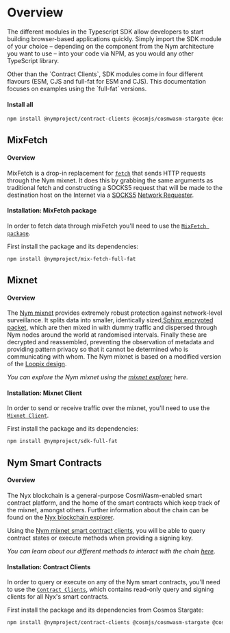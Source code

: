 
# Overview

The different modules in the Typescript SDK allow developers to start building browser-based applications quickly. Simply import the SDK module of your choice – depending on the component from the Nym architecture you want to use – into your code via NPM, as you would any other TypeScript library.

<Callout type="info" emoji="ℹ️">
    Other than the `Contract Clients`, SDK modules come in four different flavours (ESM, CJS and full-fat for ESM and CJS).
    This documentation focuses on examples using the `full-fat` versions.
</Callout>

#### Install all

```bash
npm install @nymproject/contract-clients @cosmjs/cosmwasm-stargate @cosmjs/proto-signing @nymproject/sdk-full-fat @nymproject/mix-fetch-full-fat 
```

## MixFetch
#### Overview
MixFetch is a drop-in replacement for [`fetch`](https://developer.mozilla.org/en-US/docs/Web/API/Fetch_API/Using_Fetch) that sends HTTP requests through the Nym mixnet. It does this by grabbing the same arguments as traditional fetch and constructing a SOCKS5 request that will be made to the destination host on the Internet via a [SOCKS5](https://nymtech.net/developers/quickstart/socks-proxy.html) [Network Requester](https://nymtech.net/docs/nodes/network-requester.html).

#### Installation: MixFetch package
In order to fetch data through mixFetch you'll need to use the [`MixFetch package`](https://www.npmjs.com/package/@nymproject/mix-fetch).

First install the package and its dependencies:

```bash
npm install @nymproject/mix-fetch-full-fat 
```

## Mixnet
#### Overview
The [Nym mixnet](https://nymtech.net/docs/architecture/network-overview.html) provides extremely robust protection against network-level surveillance. It splits data into smaller, identically sized,[Sphinx encrypted packet](https://cypherpunks.ca/~iang/pubs/Sphinx_Oakland09.pdf), which are then mixed in with dummy traffic and dispersed through Nym nodes around the world at randomised intervals. Finally these are decrypted and reassembled, preventing the observation of metadata and providing pattern privacy so that it cannot be determined who is communicating with whom. The Nym mixnet is based on a modified version of the [Loopix design](https://www.usenix.org/sites/default/files/conference/protected-files/usenixsecurity17_slides_piotrowska.pdf).

*You can explore the Nym mixnet using the [mixnet explorer](https://nymtech.net/docs/explorers/mixnet-explorer.html) here.*


#### Installation: Mixnet Client
In order to send or receive traffic over the mixnet, you'll need to use the [`Mixnet Client`](https://www.npmjs.com/package/@nymproject/sdk).

First install the package and its dependencies:

```bash
npm install @nymproject/sdk-full-fat 
```



## Nym Smart Contracts
#### Overview
The Nyx blockchain is a general-purpose CosmWasm-enabled smart contract platform, and the home of the smart contracts which keep track of the mixnet, amongst others.
Further information about the chain can be found on the [Nyx blockchain explorer](https://nym.explorers.guru/).

Using the [Nym mixnet smart contract clients](https://nymtech.net/docs/nyx/smart-contracts.html), you will be able to query contract states or execute methods when providing a signing key.

*You can learn about our different methods to interact with the chain [here](https://nymtech.net/docs/nyx/interacting-with-chain.html)*.

#### Installation: Contract Clients
In order to query or execute on any of the Nym smart contracts, you'll need to use the [`Contract Clients`](https://www.npmjs.com/package/@nymproject/contract-clients), which contains read-only query and signing clients for all Nyx's smart contracts.

First install the package and its dependencies from Cosmos Stargate:

```bash
npm install @nymproject/contract-clients @cosmjs/cosmwasm-stargate @cosmjs/proto-signing 
```





